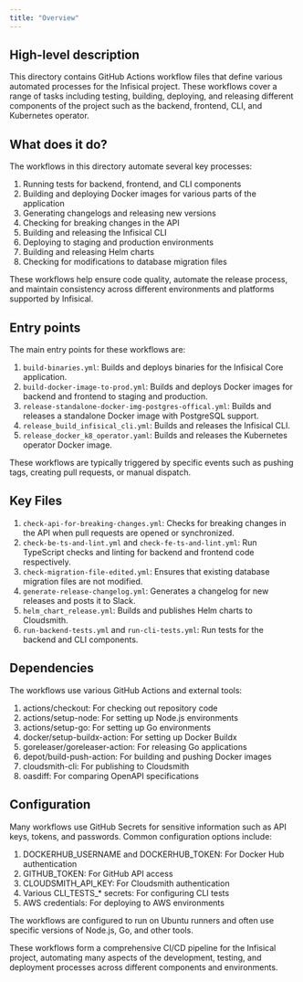 ```yaml
---
title: "Overview"
---
```


## High-level description
This directory contains GitHub Actions workflow files that define various automated processes for the Infisical project. These workflows cover a range of tasks including testing, building, deploying, and releasing different components of the project such as the backend, frontend, CLI, and Kubernetes operator.

## What does it do?
The workflows in this directory automate several key processes:

1. Running tests for backend, frontend, and CLI components
2. Building and deploying Docker images for various parts of the application
3. Generating changelogs and releasing new versions
4. Checking for breaking changes in the API
5. Building and releasing the Infisical CLI
6. Deploying to staging and production environments
7. Building and releasing Helm charts
8. Checking for modifications to database migration files

These workflows help ensure code quality, automate the release process, and maintain consistency across different environments and platforms supported by Infisical.

## Entry points
The main entry points for these workflows are:

1. `build-binaries.yml`: Builds and deploys binaries for the Infisical Core application.
2. `build-docker-image-to-prod.yml`: Builds and deploys Docker images for backend and frontend to staging and production.
3. `release-standalone-docker-img-postgres-offical.yml`: Builds and releases a standalone Docker image with PostgreSQL support.
4. `release_build_infisical_cli.yml`: Builds and releases the Infisical CLI.
5. `release_docker_k8_operator.yaml`: Builds and releases the Kubernetes operator Docker image.

These workflows are typically triggered by specific events such as pushing tags, creating pull requests, or manual dispatch.

## Key Files
1. `check-api-for-breaking-changes.yml`: Checks for breaking changes in the API when pull requests are opened or synchronized.
2. `check-be-ts-and-lint.yml` and `check-fe-ts-and-lint.yml`: Run TypeScript checks and linting for backend and frontend code respectively.
3. `check-migration-file-edited.yml`: Ensures that existing database migration files are not modified.
4. `generate-release-changelog.yml`: Generates a changelog for new releases and posts it to Slack.
5. `helm_chart_release.yml`: Builds and publishes Helm charts to Cloudsmith.
6. `run-backend-tests.yml` and `run-cli-tests.yml`: Run tests for the backend and CLI components.

## Dependencies
The workflows use various GitHub Actions and external tools:

1. actions/checkout: For checking out repository code
2. actions/setup-node: For setting up Node.js environments
3. actions/setup-go: For setting up Go environments
4. docker/setup-buildx-action: For setting up Docker Buildx
5. goreleaser/goreleaser-action: For releasing Go applications
6. depot/build-push-action: For building and pushing Docker images
7. cloudsmith-cli: For publishing to Cloudsmith
8. oasdiff: For comparing OpenAPI specifications

## Configuration
Many workflows use GitHub Secrets for sensitive information such as API keys, tokens, and passwords. Common configuration options include:

1. DOCKERHUB_USERNAME and DOCKERHUB_TOKEN: For Docker Hub authentication
2. GITHUB_TOKEN: For GitHub API access
3. CLOUDSMITH_API_KEY: For Cloudsmith authentication
4. Various CLI_TESTS_* secrets: For configuring CLI tests
5. AWS credentials: For deploying to AWS environments

The workflows are configured to run on Ubuntu runners and often use specific versions of Node.js, Go, and other tools.

These workflows form a comprehensive CI/CD pipeline for the Infisical project, automating many aspects of the development, testing, and deployment processes across different components and environments.